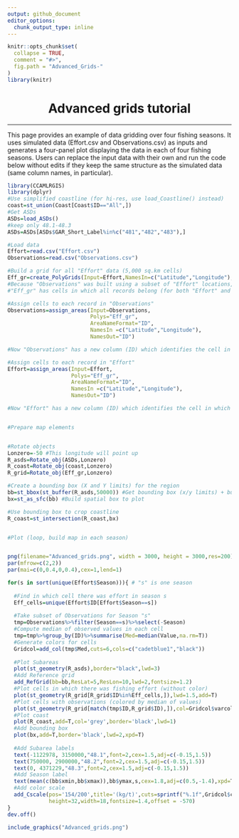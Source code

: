 ```yaml
---
output: github_document
editor_options: 
  chunk_output_type: inline
---
```


<!-- README.md is generated from README.Rmd. Please edit that file -->

```r
knitr::opts_chunk$set(
  collapse = TRUE,
  comment = "#>",
  fig.path = "Advanced_Grids-"
)
library(knitr)
```


<center>
# Advanced grids tutorial
</center>

------------------------------------------------------------------------

This page provides an example of data gridding over four fishing seasons. It uses simulated data (Effort.csv and Observations.csv) as inputs and generates a four-panel plot displaying the data in each of four fishing seasons. Users can replace the input data with their own and run the code below without edits if they keep the same structure as the simulated data (same column names, in particular).

```r
library(CCAMLRGIS)
library(dplyr)
#Use simplified coastline (for hi-res, use load_Coastline() instead)
coast=st_union(Coast[Coast$ID=="All",]) 
#Get ASDs
ASDs=load_ASDs()
#keep only 48.1-48.3
ASDs=ASDs[ASDs$GAR_Short_Label%in%c("481","482","483"),] 

#Load data
Effort=read.csv("Effort.csv")
Observations=read.csv("Observations.csv")

#Build a grid for all "Effort" data (5,000 sq.km cells)
Eff_gr=create_PolyGrids(Input=Effort,NamesIn=c("Latitude","Longitude"),Area=5000)
#Because "Observations" was built using a subset of "Effort" locations,
#"Eff_gr" has cells in which all records belong (for both "Effort" and "Observations")

#Assign cells to each record in "Observations"
Observations=assign_areas(Input=Observations,
                          Polys="Eff_gr",
                          AreaNameFormat="ID",
                          NamesIn =c("Latitude","Longitude"),
                          NamesOut="ID")

#Now "Observations" has a new column (ID) which identifies the cell in which each record falls

#Assign cells to each record in "Effort"
Effort=assign_areas(Input=Effort,
                    Polys="Eff_gr",
                    AreaNameFormat="ID",
                    NamesIn =c("Latitude","Longitude"),
                    NamesOut="ID")

#Now "Effort" has a new column (ID) which identifies the cell in which each record falls


#Prepare map elements


#Rotate objects
Lonzero=-50 #This longitude will point up
R_asds=Rotate_obj(ASDs,Lonzero)
R_coast=Rotate_obj(coast,Lonzero)
R_grid=Rotate_obj(Eff_gr,Lonzero)

#Create a bounding box (X and Y limits) for the region
bb=st_bbox(st_buffer(R_asds,50000)) #Get bounding box (x/y limits) + buffer
bx=st_as_sfc(bb) #Build spatial box to plot

#Use bounding box to crop coastline
R_coast=st_intersection(R_coast,bx)


#Plot (loop, build map in each season)


png(filename="Advanced_grids.png", width = 3000, height = 3000,res=200)
par(mfrow=c(2,2))
par(mai=c(0,0.4,0,0.4),cex=1,lend=1)

for(s in sort(unique(Effort$Season))){ # "s" is one season
  
  #Find in which cell there was effort in season s
  Eff_cells=unique(Effort$ID[Effort$Season==s])
  
  #Take subset of Observations for Season "s"
  tmp=Observations%>%filter(Season==s)%>%select(-Season) 
  #Compute median of observed values in each cell
  tmp=tmp%>%group_by(ID)%>%summarise(Med=median(Value,na.rm=T))
  #Generate colors for cells
  Gridcol=add_col(tmp$Med,cuts=6,cols=c("cadetblue1","black"))
  
  #Plot Subareas
  plot(st_geometry(R_asds),border="black",lwd=3)
  #Add Reference grid
  add_RefGrid(bb=bb,ResLat=5,ResLon=10,lwd=2,fontsize=1.2)
  #Plot cells in which there was fishing effort (without color)
  plot(st_geometry(R_grid[R_grid$ID%in%Eff_cells,]),lwd=1.5,add=T)
  #Plot cells with observations (colored by median of values)
  plot(st_geometry(R_grid[match(tmp$ID,R_grid$ID),]),col=Gridcol$varcol,add=T,lwd=1.5)
  #Plot coast
  plot(R_coast,add=T,col='grey',border='black',lwd=1)
  #Add bounding box
  plot(bx,add=T,border='black',lwd=2,xpd=T)
  
  #Add Subarea labels
  text(-1122978, 3150000,"48.1",font=2,cex=1.5,adj=c(-0.15,1.5))
  text(750000, 2900000,"48.2",font=2,cex=1.5,adj=c(-0.15,1.5))
  text(0, 4371229,"48.3",font=2,cex=1.5,adj=c(-0.15,1.5))
  #Add Season label
  text(mean(c(bb$xmin,bb$xmax)),bb$ymax,s,cex=1.8,adj=c(0.5,-1.4),xpd=T)
  #Add color scale
  add_Cscale(pos='154/200',title='(kg/t)',cuts=sprintf("%.1f",Gridcol$cuts),cols=Gridcol$cols,
             height=32,width=18,fontsize=1.4,offset = -570)
}
dev.off()
```


```r
include_graphics("Advanced_grids.png")
```

